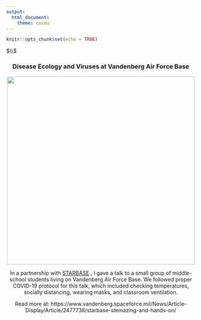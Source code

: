```yaml
---
output: 
  html_document:
    theme: cosmo
---
```


```r
knitr::opts_chunk$set(echo = TRUE)
```

$\\$

<center>### Disease Ecology and Viruses at Vandenberg Air Force Base

<center>![](images/vafb_de_talk.jpeg){width=500px}

In a partnership with [STARBASE](https://dodstarbase.org/) , I gave a talk to a small group of middle-school students living on Vandenberg Air Force Base. We followed proper COVID-19 protocol for this talk, which included checking temperatures, socially distancing, wearing masks, and classroom ventilation.

Read more at:
https://www.vandenberg.spaceforce.mil/News/Article-Display/Article/2477738/starbase-stemazing-and-hands-on/


